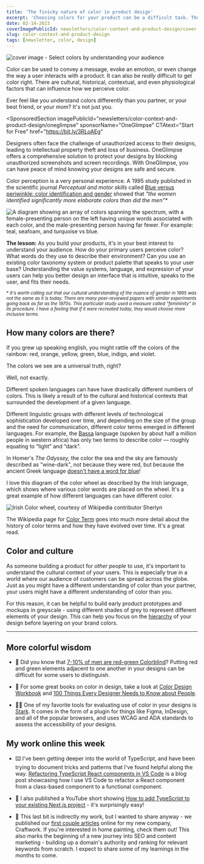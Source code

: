 ```yaml
---
title: 'The finicky nature of color in product design'
excerpt: 'Choosing colors for your product can be a difficult task. There are cultural, historical, contextual, and even physiological factors that can influence how we perceive color.'
date: 02-14-2023
coverImagePublicId: newsletters/color-context-and-product-design/cover
slug: color-context-and-product-design
tags: [newsletter, color, design]
---
```


<Image
  publicId="newsletters/color-context-and-product-design/cover.jpg"
  alt="cover image - Select colors by understanding your audience"
/>

Color can be used to convey a message, evoke an emotion, or even change the way a user interacts with a product. It can also be _really_ difficult to get color right. There are cultural, historical, contextual, and even physiological factors that can influence how we perceive color.

Ever feel like you understand colors differently than you partner, or your best friend, or your mom? It's not just you.

<SponsoredSection
  imagePublicId="newsletters/color-context-and-product-design/oneglimpse"
  sponsorName="OneGlimpse"
  CTAtext="Start for Free"
  href="https://bit.ly/3RLoAEg"
>
  Designers often face the challenge of unauthorized access to their designs,
  leading to intellectual property theft and loss of business. OneGlimpse offers
  a comprehensive solution to protect your designs by blocking unauthorized
  screenshots and screen recordings. With OneGlimpse, you can have peace of mind
  knowing your designs are safe and secure.
</SponsoredSection>

Color perception is a very personal experience. A 1995 study published in the scientific journal _Perceptual and motor skills_ called [Blue versus periwinkle: color identification and gender](https://pubmed.ncbi.nlm.nih.gov/7624204/) showed that _"the women identified significantly more elaborate colors than did the men"\*_

<Image
  publicId="newsletters/color-context-and-product-design/color-men-vs-women"
  alt="A diagram showing an array of colors spanning the spectrum, with a female-presenting person on the left having unique words associated with each color, and the male-presenting person having far fewer. For example: teal, seafoam, and turquoise vs blue."
  caption="Color perception is a very personal experience. Image from user kathreynn on DeviantArt"
/>

**The lesson:** As you build your products, it's in your best interest to understand your audience. How do your primary users perceive color? What words do they use to describe their environment? Can you use an existing color taxonomy system or product palette that speaks to your user base? Understanding the value systems, language, and expression of your users can help you better design an interface that is intuitive, speaks to the user, and fits their needs.

<small>

\* _It's worth calling out that our cultural understanding of the nuance of gender in 1995 was not the same as it is today. There are many peer-reviewed papers with similar experiments going back as far as the 1970s. This particular study used a measure called "femininity" in its procedure. I have a feeling that if it were recreated today, they would choose more inclusive terms._

</small>

## How many colors are there?

If you grew up speaking english, you might rattle off the colors of the rainbow: red, orange, yellow, green, blue, indigo, and violet.

The colors we see are a universal truth, right?

Well, not exactly.

Different spoken languages can have have drastically different numbers of colors. This is likely a result of to the cultural and historical contexts that surrounded the development of a given language.

Different linguistic groups with different levels of technological sophistication developed over time, and depending on the size of the group and the need for communication, different color terms emerged in different languages. For example, the [Bassa](https://en.wikipedia.org/wiki/Color_term#Stage_I_.28dark_and_light.29) language (spoken by about half a million people in western africa) has only two terms to describe color — roughly equating to “light” and “dark”.

In Homer's _The Odyssey,_ the color the sea and the sky are famously described as "wine-dark", not because they were red, but because the ancient Greek language [doesn't have a word for blue](https://clarkesworldmagazine.com/hoffman_01_13/)!

I love this diagram of the color wheel as described by the Irish language, which shows where various color words are placed on the wheel. It's a great example of how different languages can have different color.

<Image
  publicId="newsletters/color-context-and-product-design/irish-color-wheel"
  alt="Irish Color wheel, courtesy of Wikipedia contributor Sherlyn"
  caption="Irish Color wheel, courtesy of Wikipedia contributor Sherlyn"
/>

The Wikipedia page for [Color Term](https://en.wikipedia.org/wiki/Color_term) goes into much more detail about the history of color terms and how they have evolved over time. It's a great read.

## Color and culture

As someone building a product for _other people_ to use, it's important to understand the cultural context of your users. This is especially true in a world where our audience of customers can be spread across the globe. Just as you might have a different understanding of color than your partner, your users might have a different understanding of color than you.

For this reason, it can be helpful to build early product prototypes and mockups in greyscale - using different shades of grey to represent different elements of your design. This can help you focus on the [hierarchy](https://mikebifulco.com/newsletter/design-rules-everyone-should-know#1-hierarchy) of your design before layering on your brand colors.

---

## More colorful wisdom

- 🎨 Did you know that [7-10% of men are red-green Colorblind](https://www.colour-blindness.com/general/prevalence/)? Putting red and green elements adjacent to one another in your designs can be difficult for some users to distinguish.

- 📖 For some great books on color in design, take a look at [Color Design Workbook](https://hardcover.app/books/color-design-workbook) and [100 Things Every Designer Needs to Know about People](https://hardcover.app/books/100-things-every-designer-needs-to-know-about-people).

- 🙌🏻 One of my favorite tools for evaluating use of color in your designs is [Stark](https://www.getstark.co/). It comes in the form of a plugin for things like Figma, InDesign, and all of the popular browsers, and uses WCAG and ADA standards to assess the accessibility of your designs.

## My work online this week

- ⌨️ I've been getting deeper into the world of TypeScript, and have been trying to document tricks and patterns that I've found helpful along the way. [Refactoring TypeScript React components in VS Code](https://mikebifulco.com/posts/refactoring-typescript-react-components-vscode) is a blog post showcasing how I use VS Code to refactor a React component from a class-based component to a functional component.

- 📼 I also published a YouTube short showing [How to add TypeScript to your existing Next.js project](https://www.youtube.com/shorts/rj6_Cm30DgQ) - it's surprisingly easy!

- 🥳 This last bit is indirectly my work, but I wanted to share anyway - we published our [first couple articles](https://craftwork.com/articles/tips-for-hiring-a-residential-painter) online for my new company, Craftwork. If you're interested in home painting, check them out! This also marks the beginning of a new journey into SEO and content marketing - building up a domain's authority and ranking for relevant keywords from scratch. I expect to share some of my learnings in the months to come.
